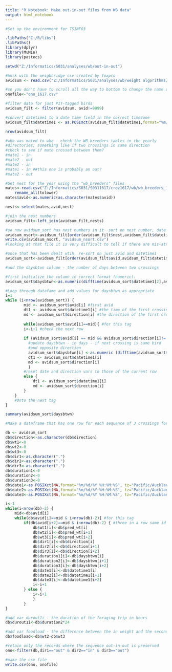 ---
title: "R Notebook: Make out-in-out files from WB data"
output: html_notebook
---

```{r get organized}
#Set up the environment for TSINFO3

.libPaths("C:/R/libs")
.libPaths()
library(dplyr)
library(MuMIn)
library(pastecs)

setwd("Z:/Informatics/S031/analyses/wb/out-in-out")

#Work with the weigbhridge csv created by foxpro
avidsum <- read.csv("Z:/Informatics/S031/analyses/wb/weight algorithms/wb2_and_3/1617/wbdata_1617_pred_wts.csv", header = TRUE, sep=",", dec= ".")

#so you don't have to scroll all the way to bottom to change the name of the final product (but you do need to change it here):
onofile<-"ono_1617.csv"

#filter data for just PIT-tagged birds     
avidsum_filt <- filter(avidsum, avid!=9999)

#convert datetime1 to a date time field in the correct timezone
avidsum_filt$datetime1 <- as.POSIXct(avidsum_filt$datetime1,format="%m/%d/%Y %H:%M:%S", tz="Pacific/Auckland")

nrow(avidsum_filt)

```


```{r add nest numbers and sort}
#who was mated to who - check the WB_breeders tables in the yearly 
#directories; something like if two crossings in same direction
#check to see if mate crossed between them?
#mate1 - in
#mate2 - out
#mate2 - in
#mate1 - in ##this one is probably an out?
#mate2 - out

#Get nest for the year using the "wb_breeders" files
mates<-read.csv("Z:/Informatics/S031/S0311617/croz1617/wb/wb_breeders_1617.csv", header = TRUE, sep=",", dec= ".")%>%
    rename_all(tolower)
mates$avid<-as.numeric(as.character(mates$avid))

nests<-select(mates,avid,nest)

#join the nest numbers
avidsum_filt<-left_join(avidsum_filt,nests)

#so now avidsum_sort has nest numbers in it  sort on nest number, date to see if there are suspiscious directions
avidsum_nsort<-avidsum_filt[order(avidsum_filt$nest,avidsum_filt$datetime1),]
write.csv(avidsum_nsort, "avidsum_nsort.csv")
#looking at that file it is very difficult to tell if there are mis-attributed directions - there are certainly missed crossings but there's not much we can do about that

#once that has been dealt wtih, re-sort on just avid and datetime1
avidsum_sort<-avidsum_filt[order(avidsum_filt$avid,avidsum_filt$datetime1),]

```


```{r add daysbtwn}
#add the daysbtwn column - the number of days between two crossings

#first initialize the column in correct format (numeric):
avidsum_sort$daysbtwn<-as.numeric(difftime(avidsum_sort$datetime1[2],avidsum_sort$datetime1[2],units="days"))

#Loop through datafame and add values for daysbtwn as appropriate
i=1
while (i<nrow(avidsum_sort)) {
        mid <- avidsum_sort$avid[i] #first avid
        dt1 <- avidsum_sort$datetime1[i] #the time of the first crossing
        md <- avidsum_sort$direction[i] #the direction of the first crossing
    
        while(avidsum_sort$avid[i]==mid){ #for this tag
        i<-i+1 #check the next row
        
        if (avidsum_sort$avid[i] == mid && avidsum_sort$direction[i]!= md) {
          #update daysbtwn - in days - if next crossing is same bird
          #and opposite direction
          avidsum_sort$daysbtwn[i] <-as.numeric (difftime(avidsum_sort$datetime1[i],dt1,units="days"))
          dt1 <- avidsum_sort$datetime1[i]
          md <- avidsum_sort$direction[i]
          }
        #reset date and direction vars to those of the current row
        else {
            dt1 <- avidsum_sort$datetime1[i]
            md <- avidsum_sort$direction[i]
        }
    }
    #Onto the next tag
}

summary(avidsum_sort$daysbtwn)


```

```{r create out-in-out format}
#Make a dataframe that has one row for each sequence of 3 crossings for each individual.

db <- avidsum_sort
db$direction<-as.character(db$direction)
db$wt1<-0
db$wt2<-0
db$wt3<-0
db$dir1<-as.character(".")
db$dir2<-as.character(".")
db$dir3<-as.character(".")
db$duration1<-0
db$duration2<-0
db$duration3<-0
db$date1<-as.POSIXct(NA,format="%m/%d/%Y %H:%M:%S", tz="Pacific/Auckland")
db$date2<-as.POSIXct(NA,format="%m/%d/%Y %H:%M:%S", tz="Pacific/Auckland")
db$date3<-as.POSIXct(NA,format="%m/%d/%Y %H:%M:%S", tz="Pacific/Auckland")

i<-1
while(i<nrow(db)-2) {
    mid<-db$avid[i]
    while(db$avid[i]==mid & i<nrow(db)-2){ #for this tag
        if(db$avid[i+2]==mid & i<nrow(db)-2) { #three in a row same id
            db$wt1[i]<-db$pred_wt[i]
            db$wt2[i]<-db$pred_wt[i+1]
            db$wt3[i]<-db$pred_wt[i+2]
            db$dir1[i]<-db$direction[i]
            db$dir2[i]<-db$direction[i+1]
            db$dir3[i]<-db$direction[i+2]
            db$duration1[i]<-db$daysbtwn[i]
            db$duration2[i]<-db$daysbtwn[i+1]
            db$duration3[i]<-db$daysbtwn[i+2]
            db$date1[i]<-db$datetime1[i]
            db$date2[i]<-db$datetime1[i+1]
            db$date3[i]<-db$datetime1[i+2]
            i<-i+1
        } else {
            i<-i+1    
            }
        }
}

#add var durout1i - the duration of the foraging trip in hours
db$durout1i<-db$duration2*24

#add var foodload - the difference between the in weight and the second out weight
db$foodload<-db$wt2-db$wt3

#retain only the records where the sequence out-in-out is preserved
ono<-filter(db,dir1=="out" & dir2=="in" & dir3=="out")

#make the csv file
write.csv(ono, onofile)     

```

